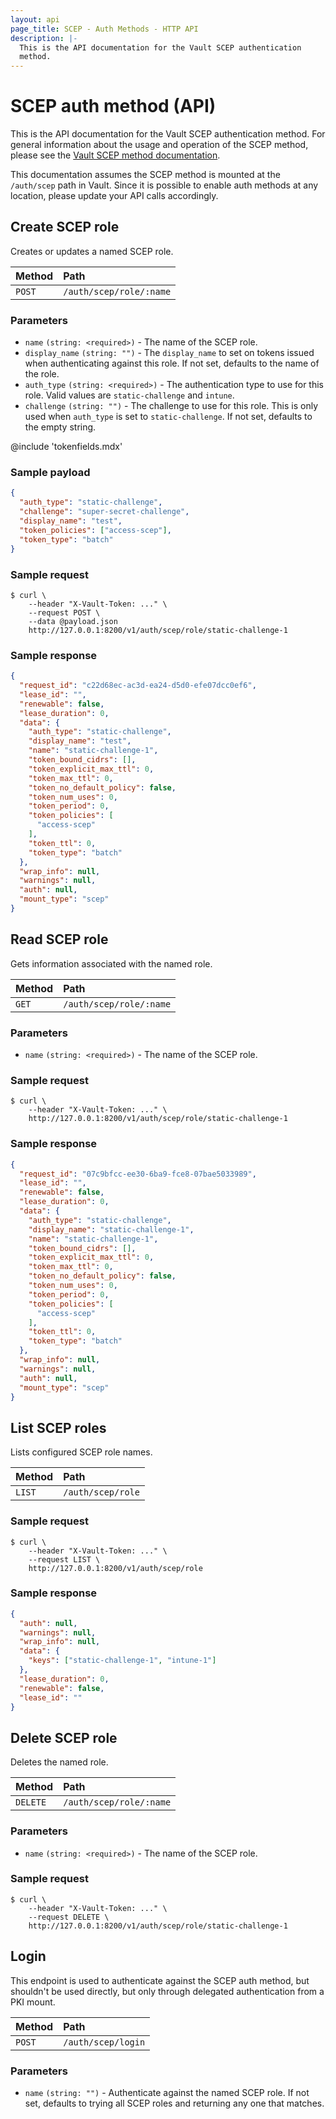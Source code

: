 ```yaml
---
layout: api
page_title: SCEP - Auth Methods - HTTP API
description: |-
  This is the API documentation for the Vault SCEP authentication
  method.
---
```


# SCEP auth method (API)

This is the API documentation for the Vault SCEP authentication
method. For general information about the usage and operation of the
SCEP method, please see the [Vault SCEP method documentation](/vault/docs/auth/scep).

This documentation assumes the SCEP method is mounted at the
`/auth/scep` path in Vault. Since it is possible to enable auth methods at any
location, please update your API calls accordingly.

## Create SCEP role

Creates or updates a named SCEP role.

| Method | Path                    |
|:-------|:------------------------|
| `POST` | `/auth/scep/role/:name` |

### Parameters

- `name` `(string: <required>)` - The name of the SCEP role.
- `display_name` `(string: "")` - The `display_name` to set on tokens issued
  when authenticating against this role. If not set, defaults to the
  name of the role.
- `auth_type` `(string: <required>)` - The authentication type to use for this role.
  Valid values are `static-challenge` and `intune`.
- `challenge` `(string: "")` - The challenge to use for this role. This is only
  used when `auth_type` is set to `static-challenge`. If not set, defaults to
  the empty string.

@include 'tokenfields.mdx'

### Sample payload

```json
{
  "auth_type": "static-challenge",
  "challenge": "super-secret-challenge",
  "display_name": "test",
  "token_policies": ["access-scep"],
  "token_type": "batch"
}
```

### Sample request

```shell-session
$ curl \
    --header "X-Vault-Token: ..." \
    --request POST \
    --data @payload.json
    http://127.0.0.1:8200/v1/auth/scep/role/static-challenge-1
```

### Sample response

```json
{
  "request_id": "c22d68ec-ac3d-ea24-d5d0-efe07dcc0ef6",
  "lease_id": "",
  "renewable": false,
  "lease_duration": 0,
  "data": {
    "auth_type": "static-challenge",
    "display_name": "test",
    "name": "static-challenge-1",
    "token_bound_cidrs": [],
    "token_explicit_max_ttl": 0,
    "token_max_ttl": 0,
    "token_no_default_policy": false,
    "token_num_uses": 0,
    "token_period": 0,
    "token_policies": [
      "access-scep"
    ],
    "token_ttl": 0,
    "token_type": "batch"
  },
  "wrap_info": null,
  "warnings": null,
  "auth": null,
  "mount_type": "scep"
}
```

## Read SCEP role

Gets information associated with the named role.

| Method | Path                    |
|:-------|:------------------------|
| `GET`  | `/auth/scep/role/:name` |

### Parameters

- `name` `(string: <required>)` - The name of the SCEP role.

### Sample request

```shell-session
$ curl \
    --header "X-Vault-Token: ..." \
    http://127.0.0.1:8200/v1/auth/scep/role/static-challenge-1
```

### Sample response

```json
{
  "request_id": "07c9bfcc-ee30-6ba9-fce8-07bae5033989",
  "lease_id": "",
  "renewable": false,
  "lease_duration": 0,
  "data": {
    "auth_type": "static-challenge",
    "display_name": "static-challenge-1",
    "name": "static-challenge-1",
    "token_bound_cidrs": [],
    "token_explicit_max_ttl": 0,
    "token_max_ttl": 0,
    "token_no_default_policy": false,
    "token_num_uses": 0,
    "token_period": 0,
    "token_policies": [
      "access-scep"
    ],
    "token_ttl": 0,
    "token_type": "batch"
  },
  "wrap_info": null,
  "warnings": null,
  "auth": null,
  "mount_type": "scep"
}
```

## List SCEP roles

Lists configured SCEP role names.

| Method | Path               |
| :----- | :----------------- |
| `LIST` | `/auth/scep/role` |

### Sample request

```shell-session
$ curl \
    --header "X-Vault-Token: ..." \
    --request LIST \
    http://127.0.0.1:8200/v1/auth/scep/role
```

### Sample response

```json
{
  "auth": null,
  "warnings": null,
  "wrap_info": null,
  "data": {
    "keys": ["static-challenge-1", "intune-1"]
  },
  "lease_duration": 0,
  "renewable": false,
  "lease_id": ""
}
```

## Delete SCEP role

Deletes the named role.

| Method   | Path                    |
|:---------|:------------------------|
| `DELETE` | `/auth/scep/role/:name` |

### Parameters

- `name` `(string: <required>)` - The name of the SCEP role.

### Sample request

```shell-session
$ curl \
    --header "X-Vault-Token: ..." \
    --request DELETE \
    http://127.0.0.1:8200/v1/auth/scep/role/static-challenge-1
```

## Login

This endpoint is used to authenticate against the SCEP auth method, but shouldn't be used directly,
but only through delegated authentication from a PKI mount.

| Method | Path               |
|:-------|:-------------------|
| `POST` | `/auth/scep/login` |

### Parameters

- `name` `(string: "")` - Authenticate against the named SCEP role.
  If not set, defaults to trying all SCEP roles and returning any one that matches.
